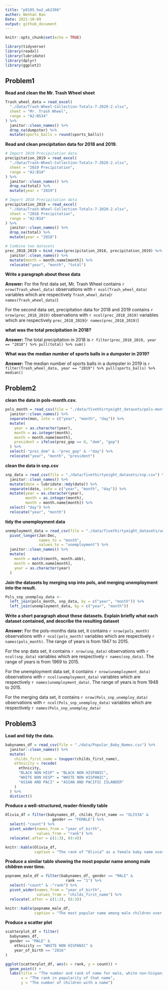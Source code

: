 ```yaml
---
title: "p8105_hw2_wb2366"
auther: Wenhan Bao
Date: 2021-10-09
output: github_document
---
```


```r
knitr::opts_chunk$set(echo = TRUE)
```

```r
library(tidyverse)
library(readxl)
library(lubridate)
library(dplyr)
library(ggplot2)
```

## Problem1

**Read and clean the Mr. Trash Wheel sheet**

```r
Trash_wheel_data = read_excel(
  "./data/Trash-Wheel-Collection-Totals-7-2020-2.xlsx",
  sheet = "Mr. Trash Wheel",
  range = "A2:N534"
) %>%
  janitor::clean_names() %>%
  drop_na(dumpster) %>%
  mutate(sports_balls = round(sports_balls))
```

**Read and clean precipitation data for 2018 and 2019.**

```r
# Import 2019 Precipitation data
precipitation_2019 = read_excel(
  "./data/Trash-Wheel-Collection-Totals-7-2020-2.xlsx",
  sheet = "2019 Precipitation",
  range = "A2:B14"
) %>%
  janitor::clean_names() %>%
  drop_na(total) %>%
  mutate(year = "2019")

# Import 2018 Precipitation data
precipitation_2018 = read_excel(
  "./data/Trash-Wheel-Collection-Totals-7-2020-2.xlsx",
  sheet = "2018 Precipitation",
  range = "A2:B14"
) %>%
  janitor::clean_names() %>%
  drop_na(total) %>%
  mutate(year = "2018")

# Combine two datasets
prec_2018_2019 = bind_rows(precipitation_2018, precipitation_2019) %>%
  janitor::clean_names() %>%
  mutate(month = month.name[month]) %>%
  relocate("year", "month", "total")
```

**Write a paragraph about these data**

**Answer:** For the first data set, Mr. Trash Wheel contains ``r nrow(Trash_wheel_data)`` observations with ``r ncol(Trash_wheel_data)`` variables which are respectively `Trash_wheel_data`(``r names(Trash_wheel_data)``)

For the second data set, precipitation data for 2018 and 2019 contains ``r nrow(prec_2018_2019)`` observations with ``r ncol(prec_2018_2019)`` variables which are respectively `prec_2018_2019`(``r names(prec_2018_2019)``)

**what was the total precipitation in 2018?**

**Answer:** The total precipitation in 2018 is `r filter(prec_2018_2019, year == "2018") %>% pull(total) %>% sum()`

**What was the median number of sports balls in a dumpster in 2019?**

**Answer:** The median number of sports balls in a dumpster in 2019 is `r filter(Trash_wheel_data, year == "2019") %>% pull(sports_balls) %>% median()`

## Problem2

**clean the data in pols-month.csv.**
```r
pols_month = read_csv(file = "./data/fivethirtyeight_datasets/pols-month.csv") %>%
  janitor::clean_names() %>%
  separate(mon, into = c("year", "month", "day")) %>%
  mutate(
    year = as.character(year),
    month = as.integer(month),
    month = month.name[month],
    president = ifelse(prez_gop == 0, "dem", "gop")
  ) %>%
  select(-"prez_dem" & -"prez_gop" & -"day") %>%
  relocate("year", "month", "president")
```

**clean the data in snp.csv**
```r
snp_data = read_csv(file = "./data/fivethirtyeight_datasets/snp.csv") %>%
  janitor::clean_names() %>%
  mutate(date = lubridate::mdy(date)) %>%
  separate(date, into = c("year", "month", "day")) %>%
  mutate(year = as.character(year),
         month = as.integer(month),
         month = month.name[month]) %>%
  select(-"day") %>%
  relocate("year", "month")
```

**tidy the unemployment data**
```r
unemployment_data = read_csv(file = "./data/fivethirtyeight_datasets/unemployment.csv") %>%
  pivot_longer(Jan:Dec,
               names_to = "month",
               values_to = "unemployment") %>%
  janitor::clean_names() %>%
  mutate(
    month = match(month, month.abb),
    month = month.name[month],
    year = as.character(year)
  )
```

**Join the datasets by merging snp into pols, and merging unemployment into the result.**
```r
Pols_snp_unemploy_data <-
  left_join(pols_month, snp_data, by = c("year", "month")) %>%
  left_join(unemployment_data, by = c("year", "month"))
```

**Write a short paragraph about these datasets. Explain briefly what each dataset contained, and describe the resulting dataset** 

**Answer:** For the pols-months data set, it contains ``r nrow(pols_month)`` observations with ``r ncol(pols_month)`` variables which are respectively ``r names(pols_month)``. The range of years is from 1947 to 2015.

For the snp data set, it contains ``r nrow(snp_data)`` observations with ``r ncol(snp_data)`` variables which are respectively ``r names(snp_data)``. The range of years is from 1969 to 2015.

For the unemployment data set, it contains ``r nrow(unemployment_data)`` observations with ``r ncol(unemployment_data)`` variables which are respectively ``r names(unemployment_data)``. The range of years is from 1948 to 2015.

For the merging data set, it contains ``r nrow(Pols_snp_unemploy_data)`` observations with ``r ncol(Pols_snp_unemploy_data)`` variables which are respectively ``r names(Pols_snp_unemploy_data)``

## Problem3

**Load and tidy the data.**
```r
babynames_df = read_csv(file = "./data/Popular_Baby_Names.csv") %>%
  janitor::clean_names() %>%
  mutate(
    childs_first_name = toupper(childs_first_name),
    ethnicity = recode(
      ethnicity,
      "BLACK NON HISP" = "BLACK NON HISPANIC",
      "WHITE NON HISP" = "WHITE NON HISPANIC",
      "ASIAN AND PACI" = "ASIAN AND PACIFIC ISLANDER"
    )
  ) %>%
  distinct()
```

**Produce a well-structured, reader-friendly table**
```r
Olivia_df = filter(babynames_df, childs_first_name == "OLIVIA" &
                     gender == "FEMALE") %>%
  select(-"count") %>%
  pivot_wider(names_from = "year_of_birth",
              values_from = "rank") %>%
  relocate(.after = c(1:3), (9:4))

knitr::kable(Olivia_df,
             caption = "The rank of “Olivia” as a female baby name over time")
```


**Produce a similar table showing the most popular name among male children over time.**
```r
popname_male_df = filter(babynames_df, gender == "MALE" &
                           rank == "1") %>%
  select(-"count" & -"rank") %>%
  pivot_wider(names_from = "year_of_birth",
              values_from = "childs_first_name") %>%
  relocate(.after = c(1:2), (8:3))

knitr::kable(popname_male_df,
             caption = "The most popular name among male children over time")
```

**Produce a scatter plot**
```r
scatterplot_df = filter(
  babynames_df,
  gender == "MALE" &
    ethnicity == "WHITE NON HISPANIC" &
    year_of_birth == "2016"
)

ggplot(scatterplot_df, aes(x = rank, y = count)) +
  geom_point() +
  labs(title = "The number and rank of name for male, white non-hispanic children born in 2016",
       x = "The rank in popularity of that name",
       y = "The number of children with a name")
```






